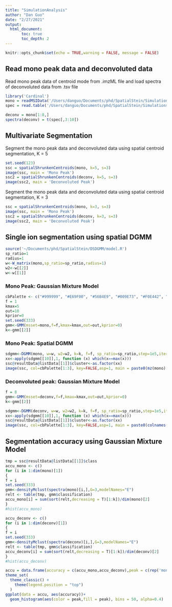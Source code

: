 ```yaml
---
title: "SimulationAnalysis"
author: "Dan Guo"
date: "2/27/2021"
output: 
  html_document:
       toc: true
       toc_depth: 2
---
```


```r
knitr::opts_chunk$set(echo = TRUE,warning = FALSE, message = FALSE)
```

## Read mono peak data and deconvoluted data

Read mono peak data of centroid mode from .imzML file and load spectra of deconvoluted data from .tsv file

```r
library('Cardinal')
mono = readMSIData('/Users/danguo/Documents/phd/SpatialStein/Simulations/lipid_MSI_centroid_mode.imzML')
spec = read.table('/Users/danguo/Documents/phd/SpatialStein/Simulations/deconvolution_results/deconvolution_results_centroid.tsv', sep = '\t', header = TRUE, row.names = NULL)

deconv = mono[1:8,]
spectra(deconv) = t(spec[,3:10])
```

## Multivariate Segmentation

Segment the mono peak data and deconvoluted data using spatial centroid segmentation, K = 5

```r
set.seed(123)
ssc = spatialShrunkenCentroids(mono, k=5, s=3)
image(ssc, main = 'Mono Peak')
ssc2 = spatialShrunkenCentroids(deconv, k=5, s=3)
image(ssc2, main = 'Deconvoluted Peak')
```

Segment the mono peak data and deconvoluted data using spatial centroid segmentation, K = 3

```r
ssc = spatialShrunkenCentroids(mono, k=3, s=3)
image(ssc, main = 'Mono Peak')
ssc2 = spatialShrunkenCentroids(deconv, k=3, s=3)
image(ssc2, main = 'Deconvoluted Peak')
```






## Single ion segmentation using spatial DGMM

```r
source('~/Documents/phd/SpatialStein/DSDGMM/model.R')
sp_ratio=1
radius=1
w<-W_matrix(mono,sp_ratio=sp_ratio,radius=1)
w2<-w[[2]]
w<-w[[1]]
```


### Mono Peak: Gaussian Mixture Model

```r
cbPalette <- c("#999999", "#E69F00", "#56B4E9", "#009E73", "#F0E442", "#0072B2", "#D55E00", "#CC79A7")
f = 1
kmax=5
out=10
kprior=0
set.seed(333)
gmm<-GMM(msset=mono,f=f,kmax=kmax,out=out,kprior=0)
k<-gmm[[2]]

```

### Mono Peak: Spatial DGMM

```r
sdgmm<-DGMM(mono, w=w, w2=w2, k=k, f=f, sp_ratio=sp_ratio,step=1e5,iteration=2000,Annl=0, sig=0.2,initialization="km")
xx<-apply(sdgmm[[10]],1, function (x) which(x==max(x)))
ssc@resultData@listData[[1]]$cluster<-as.factor(xx)
image(ssc, col=cbPalette[1:3], key=FALSE,asp=1, main = paste0(mz(mono)[f],"Mono Peak"))
```

### Deconvoluted peak: Gaussian Mixture Model

```r
f = 8
gmm<-GMM(msset=deconv,f=f,kmax=kmax,out=out,kprior=0)
k<-gmm[[2]]

```

```r
sdgmm<-DGMM(deconv, w=w, w2=w2, k=k, f=f, sp_ratio=sp_ratio,step=1e5,iteration=2000,Annl=0, sig=0.2,initialization="km")
xx<-apply(sdgmm[[10]],1, function (x) which(x==max(x)))
ssc@resultData@listData[[1]]$cluster<-as.factor(xx)
image(ssc, col=cbPalette[1:3], key=FALSE,asp=1, main = paste0(colnames(spec)[f+3],"Deconvolutead Peak"))
```

## Segmentation accuracy using Gaussian Mixture Model

```r
tmp = ssc@resultData@listData[[1]]$class
accu_mono <- c()
for (i in 1:dim(mono)[1])
{
f = i
set.seed(333)
gmm<-densityMclust(spectra(mono)[i,],G=3,modelNames="E")
relt <- table(tmp, gmm$classification)
accu_mono[i] = sum(sort(relt,decreasing = T)[1:k])/dim(mono)[2]
}
#hist(accu_mono)

accu_deconv <- c()
for (i in 1:dim(deconv)[1])
{
f = i
set.seed(333)
gmm<-densityMclust(spectra(deconv)[i,],G=3,modelNames="E")
relt <- table(tmp, gmm$classification)
accu_deconv[i] = sum(sort(relt,decreasing = T)[1:k])/dim(deconv)[2]
}
#hist(accu_deconv)

accu = data.frame(accuracy = c(accu_mono,accu_deconv),peak = c(rep('mono',dim(mono)[1]),rep('deconvoluted',dim(deconv)[1])))
theme_set(
  theme_classic() + 
    theme(legend.position = "top")
  )
ggplot(data = accu, aes(accuracy))+
  geom_histogram(aes(color = peak,fill = peak), bins = 50, alpha=0.4)
```
